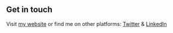 ## Get in touch

Visit [my website](https://sloppyworld.gatsbyjs.io/) or find me on other platforms: [Twitter](https://twitter.com/Anubhavdevv) & [LinkedIn](https://www.linkedin.com/in/anubhavdev/)

